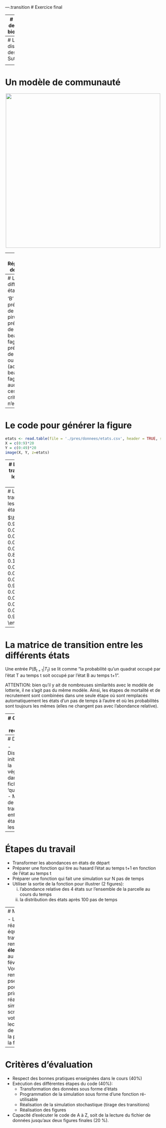 ---.transition
# Exercice final

---
# Répartition des domaines bioclimatiques

<div style='text-align:center;'>
<img src="assets/img/intro/bioclim.png" height="500px"></img>
</div>

---
# La distribution des arbres à Sutton

<div style='text-align:center;'>
<img src="assets/img/intro/grille.jpg" height="250px"></img>
</div>

---
# Un modèle de communauté
<div style='text-align:center;'>
<img src="assets/img/intro/modele_vissault.png" height="500px"></img>
</div>

---
# Répartition des états

<div style='text-align:center;'>
<img src="assets/img/intro/etats_sutton.png" height="500px"></img>
</div>

---
# Les différents états

'B' si présence de abba ou piru
'T' si présence de acsa ou beal ou fagr
'M' si présence de (abba ou piru) et (acsa ou beal ou fagr)
'R' si aucun de ces critères n'est rempli

---
# Le code pour générer la figure

```r
etats <- read.table(file = './pres/donnees/etats.csv', header = TRUE, sep=";",row.names=1)
X = c(0:9)*20
Y = c(0:49)*20
image(X, Y, z=etats)
```
---
# La matrice de transition entre les différents états

$\begin{bmatrix} 
P(B_{t+1}|B_t) & P(M_{t+1}|B_t) & P(T_{t+1}|B_t) & P(R_{t+1}|B_t) \\ 
P(B_{t+1}|M_t) & P(M_{t+1}|M_t) & P(T_{t+1}|M_t) & P(R_{t+1}|M_t) \\ 
P(B_{t+1}|T_t) & P(M_{t+1}|T_t) & P(T_{t+1}|T_t) & P(R_{t+1}|T_t) \\  
P(B_{t+1}|R_t) & P(M_{t+1}|R_t) & P(T_{t+1}|R_t) & P(R_{t+1}|R_t) \\ 
\end{bmatrix}$

Se lit ainsi: la rangée correspond à l'état au temps t et la colonne correspond à l'état au temps t+1. Une ligne de ce tableau correspond à un vecteur de probabilités d'une distribution multinomiale. Donc, la somme d'une rangée doit être égale à 1. 

---
# La matrice de transition entre les différents états

$\begin{bmatrix} 
0.9059 & 0.0932 & 0.0000 & 0.0009 \\  
0.0004 & 0.8454 & 0.1452 & 0.0090 \\
0.0000 & 0.0350 & 0.9594 & 0.0056 \\
0.0001 & 0.0020 & 0.0011 & 0.9968 \\
\end{bmatrix}$

---
# La matrice de transition entre les différents états

Une entrée $P(B_{t+1} | T_t)$ se lit comme "la probabilité qu'un quadrat occupé par l'état T au temps t soit occupé par l'état B au temps t+1". 

ATTENTION: bien qu'il y ait de nombreuses similarités avec le modèle de lotterie, il ne s'agit pas du même modèle. Ainsi, les étapes de mortalité et de recrutement sont combinées dans une seule étape où sont remplacés automatiquement les états d'un pas de temps à l'autre et où les probabilités sont toujours les mêmes (elles ne changent pas avec l'abondance relative). 

---
# Question de recherche

Quelle sera la distribution de la forêt tempérée au sein de la Réserve écologie des Montagnes vertes dasn 100 ans ?

---
# Données

- Distribution initiale de la végétation dans le fichier 'quadrats'
- Matrice de transition entre les 4 états (dans les diapos)

---
# Étapes du travail

- Transformer les abondances en états de départ
- Préparer une fonction qui tire au hasard l'état au temps t+1 en fonction de l'état au temps t
- Préparer une fonction qui fait une simulation sur N pas de temps
- Utiliser la sortie de la fonction pour illustrer (2 figures):
	i) l'abondance relative des 4 états sur l'ensemble de la parcelle au cours du temps
	ii) la distribution des états après 100 pas de temps

---
# Modalités

- Le travail se réalisera en équipe de 4
- Le travail doit être remis **électroniquement** au plus tard le 21 février 16:00
- Vous devez remettre:
	- Le pseudo-code pour la fonction principale qui réalise votre simulation
	- Le script qui exécute votre code, de la lecture du fichier de départ jusqu'à la production de la figure finale

---
# Critères d'évaluation

- Respect des bonnes pratiques enseignées dans le cours (40%)
- Exécution des différentes étapes du code (40%):
	+ Transformation des données sous forme d'états
	+ Programmation de la simulation sous forme d'une fonction ré-utilisable
	+ Réalisation de la simulation stochastique (tirage des transitions)
	+ Réalisation des figures
- Capacité d'exécuter le code de A à Z, soit de la lecture du fichier de données jusqu'aux deux figures finales (20 %). 